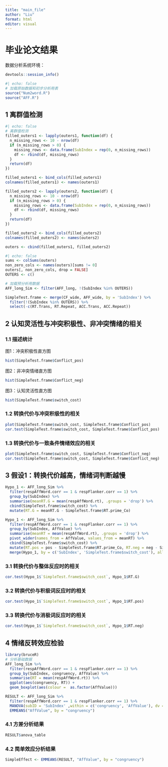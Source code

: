 ```yaml
---
title: "main_file"
author: "Liu"
format: html
editor: visual
---
```


# 毕业论文结果

数据分析系统环境：

```r
devtools::session_info()
```

```r
#| echo: false
# 加载原始数据和初步分析用表
source("Num2word.R")
source("AFF.R")
```

## 1 离群值检测

```r
#| echo: false
# 离群值检测
filled_outers1 <- lapply(outers1, function(df) {
  n_missing_rows <- 10 - nrow(df)
  if (n_missing_rows > 0) {
    missing_rows <- data.frame(SubIndex = rep(0, n_missing_rows))
    df <- rbind(df, missing_rows)
  }
  return(df)
})

filled_outers1 <- bind_cols(filled_outers1)
colnames(filled_outers1) <- names(outers1)

filled_outers2 <- lapply(outers2, function(df) {
  n_missing_rows <- 10 - nrow(df)
  if (n_missing_rows > 0) {
    missing_rows <- data.frame(SubIndex = rep(0, n_missing_rows))
    df <- rbind(df, missing_rows)
  }
  return(df)
})

filled_outers2 <- bind_cols(filled_outers2)
colnames(filled_outers2) <- names(outers2)

outers <- cbind(filled_outers1, filled_outers2)
```

```r
#| echo: false
sums <- colSums(outers)
non_zero_cols <- names(outers)[sums != 0]
outers[, non_zero_cols, drop = FALSE]
OUTERS <- c()
```

```r
# 加载预分析用数据
AFF_long_Sim <- filter(AFF_long, !(SubIndex %in% OUTERS))

SimpleTest.frame <- merge(CF_wide, AFF_wide, by = 'SubIndex') %>%
  filter(!(SubIndex %in% OUTERS)) %>% 
  select(-c(RT.Trans, RT.Repeat, ACC.Trans, ACC.Repeat))
```

## 2 认知灵活性与冲突积极性、非冲突情绪的相关

### 1.1 描述统计

图1：冲突积极性直方图

```r
hist(SimpleTest.frame$Conflict_pos)
```

图2：非冲突情绪直方图

```r
hist(SimpleTest.frame$Conflict_neg)
```

图3：认知灵活性直方图

```r
hist(SimpleTest.frame$switch_cost)
```

### 1.2 转换代价与冲突积极性的相关

```r
plot(SimpleTest.frame$switch_cost, SimpleTest.frame$Conflict_pos)
cor.test(SimpleTest.frame$switch_cost, SimpleTest.frame$Conflict_pos)
```

### 1.3 转换代价与一致条件情绪效应的相关

```r
plot(SimpleTest.frame$switch_cost, SimpleTest.frame$Conflict_neg)
cor.test(SimpleTest.frame$switch_cost, SimpleTest.frame$Conflict_neg)
```

## 3 假设1：转换代价越高，情绪词判断越慢

```r
Hypo_1 <- AFF_long_Sim %>% 
  filter(respAffWord.corr == 1 & respFlanker.corr == 1) %>% 
  group_by(SubIndex) %>% 
  summarise(meanRT.G = mean(respAffWord.rt), .groups = 'drop') %>% 
  cbind(SimpleTest.frame$switch_cost) %>% 
  mutate(RT.G = meanRT.G - SimpleTest.frame$RT.prime_Co)

Hypo_1 <- AFF_long_Sim %>% 
  filter(respAffWord.corr == 1 & respFlanker.corr == 1) %>% 
  group_by(SubIndex, AffValue) %>% 
  summarise(meanRT = mean(respAffWord.rt), .groups = 'drop') %>% 
  pivot_wider(names_from = AffValue, values_from = meanRT) %>% 
  cbind(SimpleTest.frame$switch_cost) %>% 
  mutate(RT.pos = pos - SimpleTest.frame$RT.prime_Co, RT.neg = neg - SimpleTest.frame$RT.prime_Co) %>% 
  merge(Hypo_1, by = c('SubIndex', 'SimpleTest.frame$switch_cost'), all.x = TRUE)
```

### 3.1 转换代价与整体反应时的相关

```r
cor.test(Hypo_1$`SimpleTest.frame$switch_cost`, Hypo_1$RT.G)
```

### 3.2 转换代价与积极词反应时的相关

```r
cor.test(Hypo_1$`SimpleTest.frame$switch_cost`, Hypo_1$RT.pos)
```

### 3.3 转换代价与消极词反应时的相关

```r
cor.test(Hypo_1$`SimpleTest.frame$switch_cost`, Hypo_1$RT.neg)
```

## 4 情绪反转效应检验

```r
library(bruceR)
# 分析基础数据
AFF_long_Sim %>% 
  filter(respAffWord.corr == 1 & respFlanker.corr == 1) %>% 
  group_by(SubIndex, congruency, AffValue) %>% 
  summarise(RT = mean(respAffWord.rt)) %>% 
  ggplot(aes(congruency, RT)) +
  geom_boxplot(aes(colour =  as.factor(AffValue)))

RESULT <- AFF_long_Sim %>% 
  filter(respAffWord.corr == 1 & respFlanker.corr == 1) %>%
  MANOVA(subID = 'SubIndex' ,within = c('congruency', 'AffValue'), dv = 'respAffWord.rt') %>% 
  EMMEANS("AffValue", by = "congruency")
```

### 4.1 方差分析结果

```r
RESULT$anova_table
```

### 4.2 简单效应分析结果

```r
SimpleEffect <- EMMEANS(RESULT, "AffValue", by = "congruency")

```
